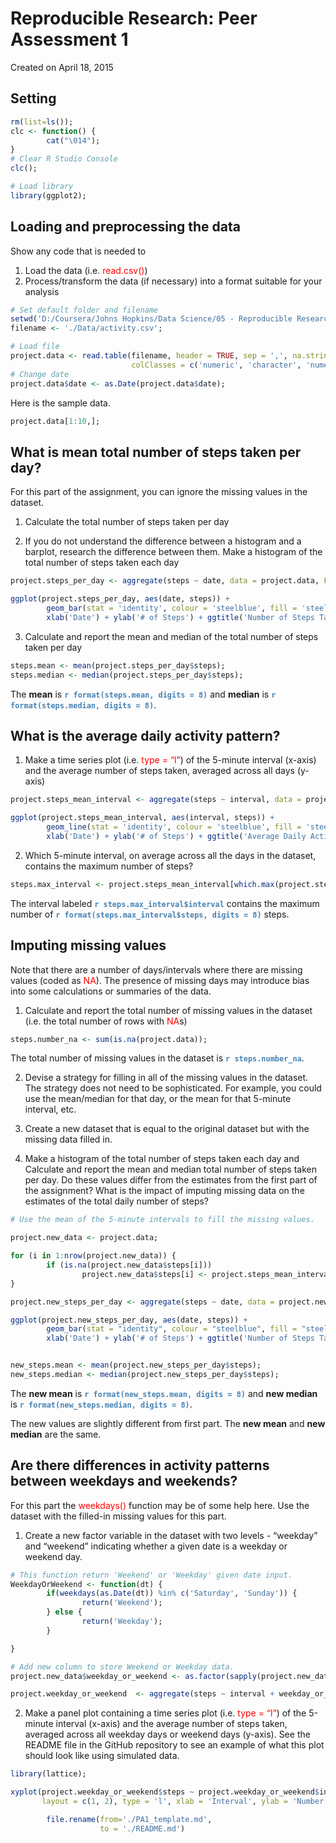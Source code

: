 Reproducible Research: Peer Assessment 1
==========================================
Created on April 18, 2015

## Setting
```r

rm(list=ls());
clc <- function() { 
        cat("\014");
}
# Clear R Studio Console
clc();

# Load library
library(ggplot2);
````

## Loading and preprocessing the data
Show any code that is needed to

1. Load the data (i.e. <span style = 'color:red'>read.csv()</span>)
2. Process/transform the data (if necessary) into a format suitable for your analysis

```r
# Set default folder and filename
setwd('D:/Coursera/Johns Hopkins/Data Science/05 - Reproducible Research/GitHub/RepData_PeerAssessment1/');
filename <- './Data/activity.csv';
```

```r
# Load file
project.data <- read.table(filename, header = TRUE, sep = ',', na.strings = 'NA',
                           colClasses = c('numeric', 'character', 'numeric'));
# Change date
project.data$date <- as.Date(project.data$date);
```

Here is the sample data.
```r

project.data[1:10,];
```


## What is mean total number of steps taken per day?
For this part of the assignment, you can ignore the missing values in the dataset.

1. Calculate the total number of steps taken per day

2. If you do not understand the difference between a histogram and a barplot, research the difference between them. Make a histogram of the total number of steps taken each day

```r
project.steps_per_day <- aggregate(steps ~ date, data = project.data, FUN = sum);

ggplot(project.steps_per_day, aes(date, steps)) + 
        geom_bar(stat = 'identity', colour = 'steelblue', fill = 'steelblue', width = 0.75) + 
        xlab('Date') + ylab('# of Steps') + ggtitle('Number of Steps Taken Each Day');
```

3. Calculate and report the mean and median of the total number of steps taken per day

```r
steps.mean <- mean(project.steps_per_day$steps);
steps.median <- median(project.steps_per_day$steps);
```

The **mean** is <span style = 'color:steelblue'>**`r format(steps.mean, digits = 8)`**</span> and 
**median** is <span style = 'color:steelblue'>**`r format(steps.median, digits = 8)`**</span>.


## What is the average daily activity pattern?

1. Make a time series plot (i.e. <span style = 'color:red'>type = "l"</span>) of the 5-minute interval (x-axis) and the average number of steps taken, averaged across all days (y-axis)
```r
project.steps_mean_interval <- aggregate(steps ~ interval, data = project.data, FUN = mean);

ggplot(project.steps_mean_interval, aes(interval, steps)) + 
        geom_line(stat = 'identity', colour = 'steelblue', fill = 'steelblue', width = 1.0) + 
        xlab('Date') + ylab('# of Steps') + ggtitle('Average Daily Activity Pattern');
```

2. Which 5-minute interval, on average across all the days in the dataset, contains the maximum number of steps?
```r
steps.max_interval <- project.steps_mean_interval[which.max(project.steps_mean_interval$steps),];
```
The interval labeled <span style = 'color:steelblue'>**`r steps.max_interval$interval`**</span> contains the maximum number of <span style = 'color:steelblue'>**`r format(steps.max_interval$steps, digits = 8)`**</span> steps.

## Imputing missing values
Note that there are a number of days/intervals where there are missing values (coded as <span style = 'color:red'>NA</span>). The presence of missing days may introduce bias into some calculations or summaries of the data.

1. Calculate and report the total number of missing values in the dataset (i.e. the total number of rows with <span style = 'color:red'>NA</span>s)
```r
steps.number_na <- sum(is.na(project.data));
```
The total number of missing values in the dataset is  <span style = 'color:steelblue'>**`r steps.number_na `**</span>.

2. Devise a strategy for filling in all of the missing values in the dataset. The strategy does not need to be sophisticated. For example, you could use the mean/median for that day, or the mean for that 5-minute interval, etc.

3. Create a new dataset that is equal to the original dataset but with the missing data filled in.

4. Make a histogram of the total number of steps taken each day and Calculate and report the mean and median total number of steps taken per day. Do these values differ from the estimates from the first part of the assignment? What is the impact of imputing missing data on the estimates of the total daily number of steps?

```r
# Use the mean of the 5-minute intervals to fill the missing values.

project.new_data <- project.data;

for (i in 1:nrow(project.new_data)) {
        if (is.na(project.new_data$steps[i]))
                project.new_data$steps[i] <- project.steps_mean_interval[which(project.new_data$interval[i] == project.steps_mean_interval$interval),]$steps;
}

project.new_steps_per_day <- aggregate(steps ~ date, data = project.new_data, FUN = sum);

ggplot(project.new_steps_per_day, aes(date, steps)) + 
        geom_bar(stat = "identity", colour = "steelblue", fill = "steelblue", width = 0.7) +
        xlab('Date') + ylab('# of Steps') + ggtitle('Number of Steps Taken Each Day');


new_steps.mean <- mean(project.new_steps_per_day$steps);
new_steps.median <- median(project.new_steps_per_day$steps);
```

The **new mean** is <span style = 'color:steelblue'>**`r format(new_steps.mean, digits = 8)`**</span> and 
**new median** is <span style = 'color:steelblue'>**`r format(new_steps.median, digits = 8)`**</span>.

The new values are slightly different from first part.  The **new mean** and **new median** are the same.

## Are there differences in activity patterns between weekdays and weekends?

For this part the <span style = 'color:red'>weekdays()</span> function may be of some help here. Use the dataset with the filled-in missing values for this part.

1. Create a new factor variable in the dataset with two levels - "weekday" and "weekend" indicating whether a given date is a weekday or weekend day.

```r
# This function return 'Weekend' or 'Weekday' given date input.
WeekdayOrWeekend <- function(dt) {
        if(weekdays(as.Date(dt)) %in% c('Saturday', 'Sunday')) {
                return('Weekend');
        } else {
                return('Weekday');
        }

}

# Add new column to store Weekend or Weekday data.
project.new_data$weekday_or_weekend <- as.factor(sapply(project.new_data$date, FUN = WeekdayOrWeekend));

project.weekday_or_weekend  <- aggregate(steps ~ interval + weekday_or_weekend, data = project.new_data, FUN = mean);
```

2. Make a panel plot containing a time series plot (i.e. <span style = 'color:red'>type = "l"</span>) of the 5-minute interval (x-axis) and the average number of steps taken, averaged across all weekday days or weekend days (y-axis). See the README file in the GitHub repository to see an example of what this plot should look like using simulated data.

```r
library(lattice);

xyplot(project.weekday_or_weekend$steps ~ project.weekday_or_weekend$interval | project.weekday_or_weekend$weekday_or_weekend, 
       layout = c(1, 2), type = 'l', xlab = 'Interval', ylab = 'Number of steps');
```

```r
        file.rename(from='./PA1_template.md',
                    to = './README.md')
```